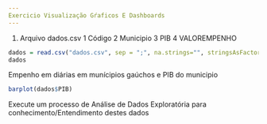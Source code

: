 ```yaml
---
Exercicio Visualização Gŕaficos E Dashboards
---
```

1. Arquivo dados.csv
1 Código 
2 Municipio
3 PIB
4 VALOREMPENHO
```r
dados = read.csv("dados.csv", sep = ";", na.strings="", stringsAsFactors=T)
dados
```
Empenho em diárias em munícipios gaúchos e PIB do municipio

```r
barplot(dados$PIB)
```
Execute um processo de Análise de Dados Exploratória para conhecimento/Entendimento destes dados
